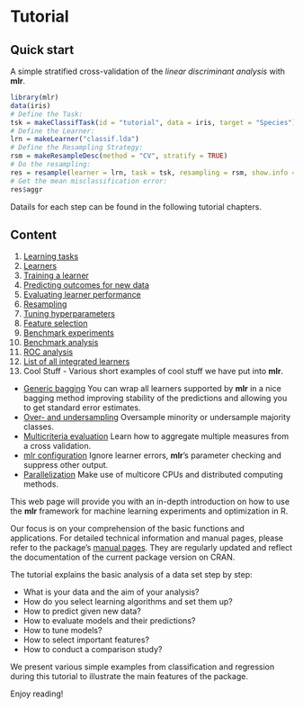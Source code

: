 Tutorial
========

Quick start
-----------

A simple stratified cross-validation of the *linear discriminant analysis* with **mlr**.
```r
library(mlr)
data(iris)
# Define the Task:
tsk = makeClassifTask(id = "tutorial", data = iris, target = "Species")
# Define the Learner:
lrn = makeLearner("classif.lda")
# Define the Resampling Strategy:
rsm = makeResampleDesc(method = "CV", stratify = TRUE)
# Do the resampling:
res = resample(learner = lrn, task = tsk, resampling = rsm, show.info = FALSE)
# Get the mean misclassification error:
res$aggr
```
Datails for each step can be found in the following tutorial chapters.

Content
-------

1. [Learning tasks](task.md)
2. [Learners](learner.md)
3. [Training a learner](train.md)
4. [Predicting outcomes for new data](predict.md)
5. [Evaluating learner performance](performance.md)
6. [Resampling](resample.md)
7. [Tuning hyperparameters](tune.md)
8. [Feature selection](feature_selection.md)
9. [Benchmark experiments](benchmark_experiments.md)
10. [Benchmark analysis](benchmark_analysis.md)
11. [ROC analysis](roc_analysis.md)
12. [List of all integrated learners](integrated_learners.md)
13. Cool Stuff - Various short examples of cool stuff we have put into **mlr**.
  * [Generic bagging](makeBaggingWrapper.md) You can wrap all learners supported by **mlr** in a nice bagging method improving stability of the predictions and allowing you to get standard error estimates.
  * [Over- and undersampling](over_and_undersampling.md) Oversample minority or undersample majority classes.
  * [Multicriteria evaluation](multicriteria_evaluation.md) Learn how to aggregate multiple measures from a cross validation.
  * [mlr configuration](configureMlr.md) Ignore learner errors, **mlr**'s parameter checking and suppress other output.
  * [Parallelization](parallelization.md) Make use of multicore CPUs and distributed computing methods.

This web page will provide you with an in-depth introduction on how to
use the **mlr** framework for machine learning experiments and
optimization in R.

Our focus is on your comprehension of the basic functions and
applications. For detailed technical information and manual pages, please refer to
the package's [manual pages](http://berndbischl.github.io/mlr/man/). They are regularly updated and reflect the documentation
of the current package version on CRAN.

The tutorial explains the basic analysis of a data set step by step:

* What is your data and the aim of your analysis?
* How do you select learning algorithms and set them up?
* How to predict given new data?
* How to evaluate models and their predictions?
* How to tune models?
* How to select important features?
* How to conduct a comparison study?

We present various simple examples from classification and regression
during this tutorial to illustrate the main features of the
package.

Enjoy reading!

